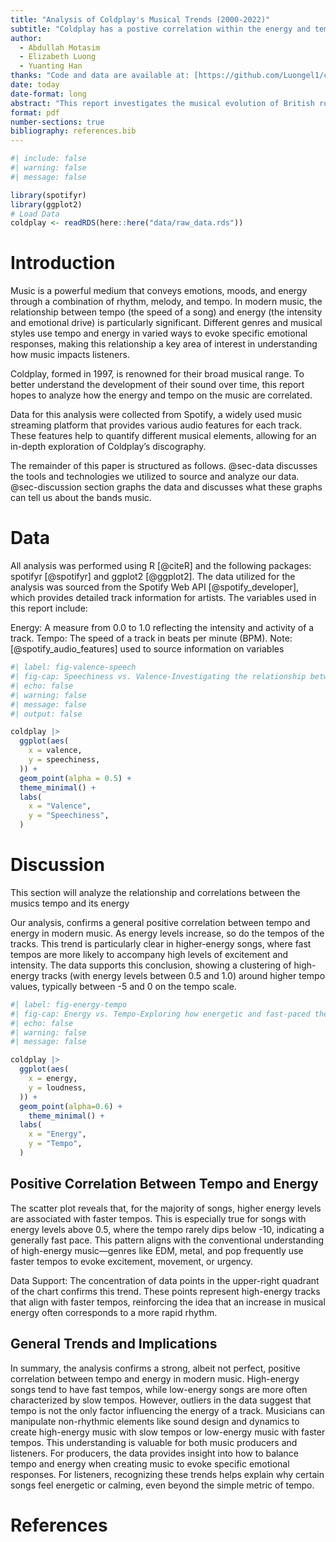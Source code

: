 ```yaml
---
title: "Analysis of Coldplay's Musical Trends (2000-2022)"
subtitle: "Coldplay has a postive correlation within the energy and tempo in the songs they release"
author: 
  - Abdullah Motasim
  - Elizabeth Luong
  - Yuanting Han
thanks: "Code and data are available at: [https://github.com/Luongel1/coldplay_analysis](https://github.com/Luongel1/coldplay_analysis)."
date: today
date-format: long
abstract: "This report investigates the musical evolution of British rock band Coldplay using data from Spotify. We analyze relationships between energy and tempo. Our key findings suggest a positive correlation between energy and tempo, with higher energy tracks generally having a faster tempo."
format: pdf
number-sections: true
bibliography: references.bib
---
```


```r
#| include: false
#| warning: false
#| message: false

library(spotifyr)
library(ggplot2)
# Load Data
coldplay <- readRDS(here::here("data/raw_data.rds"))

```


# Introduction

Music is a powerful medium that conveys emotions, moods, and energy through a combination of rhythm, melody, and tempo. In modern music, the relationship between tempo (the speed of a song) and energy (the intensity and emotional drive) is particularly significant. Different genres and musical styles use tempo and energy in varied ways to evoke specific emotional responses, making this relationship a key area of interest in understanding how music impacts listeners.

Coldplay, formed in 1997, is renowned for their broad musical range. To better understand the development of their sound over time, this report hopes to analyze how the energy and tempo on the music are correlated. 

Data for this analysis were collected from Spotify, a widely used music streaming platform that provides various audio features for each track. These features help to quantify different musical elements, allowing for an in-depth exploration of Coldplay’s discography.


The remainder of this paper is structured as follows. @sec-data discusses the tools and technologies we utilized to source and analyze our data. @sec-discussion section graphs the data  and discusses what these graphs can tell us about the bands music.



# Data {#sec-data}

All analysis was performed using R [@citeR] and the following packages: spotifyr [@spotifyr] and ggplot2 [@ggplot2]. The data utilized for the analysis was sourced from the Spotify Web API [@spotify_developer], which provides detailed track information for artists. The variables used in this report include:

Energy: A measure from 0.0 to 1.0 reflecting the intensity and activity of a track.
Tempo: The speed of a track in beats per minute (BPM).
Note: [@spotify_audio_features] used to source information on variables


```r
#| label: fig-valence-speech
#| fig-cap: Speechiness vs. Valence-Investigating the relationship between spoken-word elements and the emotional tone of their songs.
#| echo: false
#| warning: false
#| message: false
#| output: false

coldplay |>
  ggplot(aes(
    x = valence,
    y = speechiness,
  )) +
  geom_point(alpha = 0.5) +
  theme_minimal() +
  labs(
    x = "Valence",
    y = "Speechiness",
  )

```


# Discussion{#sec-discussion}
This section will analyze the relationship and correlations between the musics tempo and its energy

Our analysis, confirms a general positive correlation between tempo and energy in modern music. As energy levels increase, so do the tempos of the tracks. This trend is particularly clear in higher-energy songs, where fast tempos are more likely to accompany high levels of excitement and intensity. The data supports this conclusion, showing a clustering of high-energy tracks (with energy levels between 0.5 and 1.0) around higher tempo values, typically between -5 and 0 on the tempo scale.

```r
#| label: fig-energy-tempo
#| fig-cap: Energy vs. Tempo-Exploring how energetic and fast-paced their songs are.
#| echo: false
#| warning: false
#| message: false

coldplay |>
  ggplot(aes(
    x = energy,
    y = loudness,
  )) +
  geom_point(alpha=0.6) +
    theme_minimal() +
  labs(
    x = "Energy",
    y = "Tempo",
  )

```

## Positive Correlation Between Tempo and Energy
The scatter plot reveals that, for the majority of songs, higher energy levels are associated with faster tempos. This is especially true for songs with energy levels above 0.5, where the tempo rarely dips below -10, indicating a generally fast pace. This pattern aligns with the conventional understanding of high-energy music—genres like EDM, metal, and pop frequently use faster tempos to evoke excitement, movement, or urgency.

Data Support: The concentration of data points in the upper-right quadrant of the chart confirms this trend. These points represent high-energy tracks that align with faster tempos, reinforcing the idea that an increase in musical energy often corresponds to a more rapid rhythm.

## General Trends and Implications
In summary, the analysis confirms a strong, albeit not perfect, positive correlation between tempo and energy in modern music. High-energy songs tend to have fast tempos, while low-energy songs are more often characterized by slow tempos. However, outliers in the data suggest that tempo is not the only factor influencing the energy of a track. Musicians can manipulate non-rhythmic elements like sound design and dynamics to create high-energy music with slow tempos or low-energy music with faster tempos.
This understanding is valuable for both music producers and listeners. For producers, the data provides insight into how to balance tempo and energy when creating music to evoke specific emotional responses. For listeners, recognizing these trends helps explain why certain songs feel energetic or calming, even beyond the simple metric of tempo.




\newpage


# References


